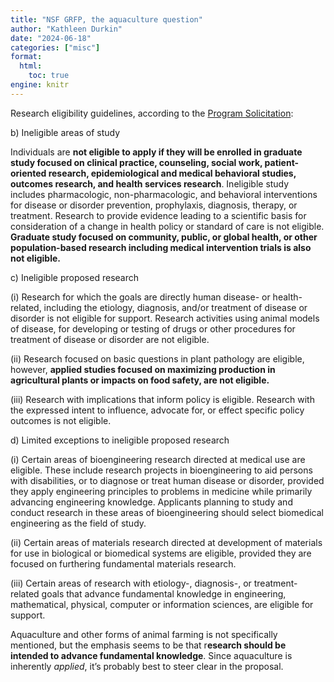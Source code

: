 ```yaml
---
title: "NSF GRFP, the aquaculture question"
author: "Kathleen Durkin"
date: "2024-06-18"
categories: ["misc"]
format:
  html:
    toc: true
engine: knitr
---
```


Research eligibility guidelines, according to the [Program Solicitation](https://new.nsf.gov/funding/opportunities/nsf-graduate-research-fellowship-program-grfp/nsf23-605/solicitation#elig):

b\) Ineligible areas of study

Individuals are **not eligible to apply if they will be enrolled in graduate study focused on clinical practice, counseling, social work, patient-oriented research, epidemiological and medical behavioral studies, outcomes research, and health services research**. Ineligible study includes pharmacologic, non-pharmacologic, and behavioral interventions for disease or disorder prevention, prophylaxis, diagnosis, therapy, or treatment. Research to provide evidence leading to a scientific basis for consideration of a change in health policy or standard of care is not eligible. **Graduate study focused on community, public, or global health, or other population-based research including medical intervention trials is also not eligible.**

c\) Ineligible proposed research

\(i\) Research for which the goals are directly human disease- or health-related, including the etiology, diagnosis, and/or treatment of disease or disorder is not eligible for support. Research activities using animal models of disease, for developing or testing of drugs or other procedures for treatment of disease or disorder are not eligible.

\(ii\) Research focused on basic questions in plant pathology are eligible, however, **applied studies focused on maximizing production in agricultural plants or impacts on food safety, are not eligible.**

\(iii\) Research with implications that inform policy is eligible. Research with the expressed intent to influence, advocate for, or effect specific policy outcomes is not eligible.

d\) Limited exceptions to ineligible proposed research

\(i\) Certain areas of bioengineering research directed at medical use are eligible. These include research projects in bioengineering to aid persons with disabilities, or to diagnose or treat human disease or disorder, provided they apply engineering principles to problems in medicine while primarily advancing engineering knowledge. Applicants planning to study and conduct research in these areas of bioengineering should select biomedical engineering as the field of study.

\(ii\) Certain areas of materials research directed at development of materials for use in biological or biomedical systems are eligible, provided they are focused on furthering fundamental materials research.

\(iii\) Certain areas of research with etiology-, diagnosis-, or treatment-related goals that advance fundamental knowledge in engineering, mathematical, physical, computer or information sciences, are eligible for support.

Aquaculture and other forms of animal farming is not specifically mentioned, but the emphasis seems to be that r**esearch should be intended to advance fundamental knowledge**. Since aquaculture is inherently *applied*, it's probably best to steer clear in the proposal.
